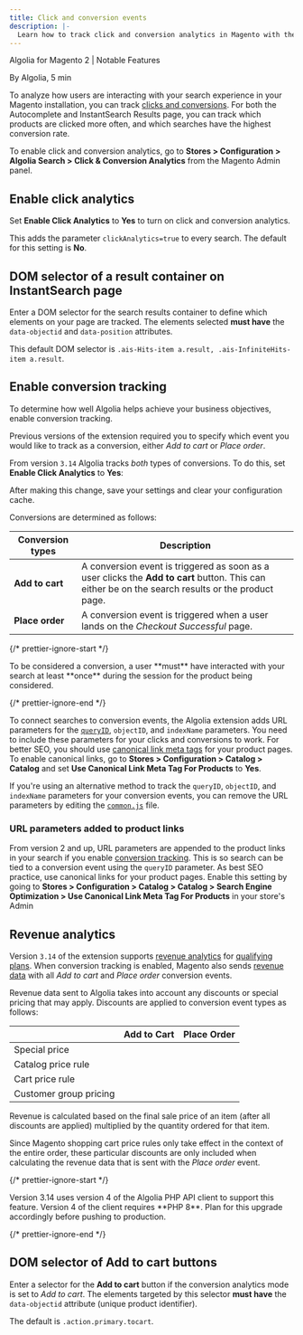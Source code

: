 ```yaml
---
title: Click and conversion events
description: |-
  Learn how to track click and conversion analytics in Magento with the Algolia extension.
---
```


Algolia for Magento 2 | Notable Features

By Algolia, 5 min

To analyze how users are interacting with your search experience in your Magento installation,
you can track [clicks and conversions](/guides/sending-events/concepts/event-types/).
For both the Autocomplete and InstantSearch Results page, you can track which products are clicked more often,
and which searches have the highest conversion rate.

To enable click and conversion analytics, go to **Stores > Configuration > Algolia Search > Click & Conversion Analytics** from the Magento Admin panel.

## Enable click analytics

Set **Enable Click Analytics** to **Yes** to turn on click and conversion analytics.

This adds the parameter `clickAnalytics=true` to every search.
The default for this setting is **No**.

## DOM selector of a result container on InstantSearch page

Enter a DOM selector for the search results container to define which elements on your page are tracked.
The elements selected **must have** the `data-objectid` and `data-position` attributes.

This default DOM selector is `.ais-Hits-item a.result, .ais-InfiniteHits-item a.result`.

## Enable conversion tracking

To determine how well Algolia helps achieve your business objectives, enable conversion tracking.

Previous versions of the extension required you to specify which event you would like to track as a conversion, either _Add to cart_ or _Place order_.

From version `3.14` Algolia tracks _both_ types of conversions.
To do this, set **Enable Click Analytics** to **Yes**:

After making this change, save your settings and clear your configuration cache.

Conversions are determined as follows:

| Conversion types | Description                                                                                                                                        |
| ---------------- | -------------------------------------------------------------------------------------------------------------------------------------------------- |
| **Add to cart**  | A conversion event is triggered as soon as a user clicks the **Add to cart** button. This can either be on the search results or the product page. |
| **Place order**  | A conversion event is triggered when a user lands on the _Checkout Successful_ page.                                                               |

{/* prettier-ignore-start */}

<Note>
  To be considered a conversion, a user **must** have interacted with your search at least **once** during the session for the product being considered.
</Note>

{/* prettier-ignore-end */}

To connect searches to conversion events, the Algolia extension adds URL parameters for the [`queryID`](/guides/sending-events/guides/queryid/), `objectID`, and `indexName` parameters.
You need to include these parameters for your clicks and conversions to work.
For better SEO, you should use [canonical link meta tags](https://docs.magento.com/user-guide/marketing/meta-canonical.html) for your product pages.
To enable canonical links, go to **Stores > Configuration > Catalog > Catalog** and set **Use Canonical Link Meta Tag For Products** to **Yes**.

If you're using an alternative method to track the `queryID`, `objectID`, and `indexName` parameters for your conversion events,
you can remove the URL parameters by editing the
[`common.js`](https://github.com/algolia/algoliasearch-magento-2/blob/3.1.0/view/frontend/web/internals/common.js#L180-L197) file.

### URL parameters added to product links

From version 2 and up, URL parameters are appended to the product links in your search if you enable [conversion tracking](/integration/magento-2/how-it-works/events/#enable-conversion-tracking).
This is so search can be tied to a conversion event using the `queryID` parameter.
As best SEO practice, use canonical links for your product pages.
Enable this setting by going to **Stores > Configuration > Catalog > Catalog > Search Engine Optimization > Use Canonical Link Meta Tag For Products** in your store's Admin

## Revenue analytics

Version `3.14` of the extension supports [revenue analytics](/guides/search-analytics/concepts/metrics/#revenue) for [qualifying plans](/guides/search-analytics/overview/#click-conversion-and-revenue-analytics).
When conversion tracking is enabled, Magento also sends [revenue data](/guides/search-analytics/concepts/query-aggregation/#revenue-transactions) with all _Add to cart_ and _Place order_ conversion events.

Revenue data sent to Algolia takes into account any discounts or special pricing that may apply.
Discounts are applied to conversion event types as follows:

|                        | Add to Cart | Place Order |
| ---------------------- | ----------- | ----------- |
| Special price          |             |             |
| Catalog price rule     |             |             |
| Cart price rule        |             |             |
| Customer group pricing |             |             |

Revenue is calculated based on the final sale price of an item (after all discounts are applied) multiplied by the quantity ordered for that item.

Since Magento shopping cart price rules only take effect in the context of the entire order, these particular discounts are only included when calculating the revenue data that is sent with the _Place order_ event.

{/* prettier-ignore-start */}

<Warning>
  Version 3.14 uses version 4 of the Algolia PHP API client to support this feature.
  Version 4 of the client requires **PHP 8**.
  Plan for this upgrade accordingly before pushing to production.
</Warning>

{/* prettier-ignore-end */}

## DOM selector of Add to cart buttons

Enter a selector for the **Add to cart** button if the conversion analytics mode is set to _Add to cart_.
The elements targeted by this selector **must have** the `data-objectid` attribute (unique product identifier).

The default is `.action.primary.tocart`.

